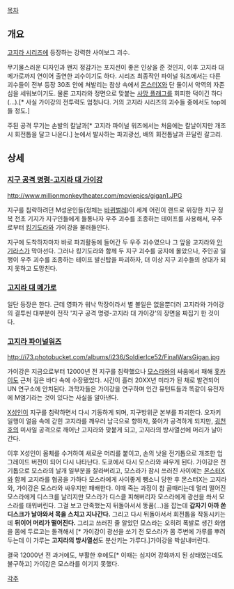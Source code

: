 [[목차]]

== 개요 ==
[[고지라 시리즈]]에 등장하는 강력한 사이보그 괴수. 

무기물스러운 디자인과 왠지 정감가는 포지션이 좋은 인상을 준 것인지, 이후 고지라 대 메가로까지 연이어 출연한 괴수이기도 하다. 시리즈 최종작인 파이널 워즈에서는 다른 괴수들이 전부 등장 30초 안에 쳐발리는 참상 속에서 [[몬스터X]]와 단 둘이서 악역의 자존심을 세워보이기도. 물론 고지라와 정면으로 맞붙는 [[사망 플래그]]를 회피한 덕이긴 하다(...).[* 사실 가이강의 전투력도 엄청나다. 거의 고지라 시리즈의 괴수들 중에서도 top에 들 정도.]

주된 공격 무기는 손발의 칼날과[* 고지라 파이널 워즈에서는 처음에는 칼날이지만 개조시 회전톱을 달고 나온다.] 눈에서 발사하는 파괴광선, 배의 회전톱날과 끈달린 갈고리.


== 상세 ==
=== [[지구 공격 명령-고지라 대 가이강]] ===
http://www.millionmonkeytheater.com/moviepics/gigan1.JPG

지구를 침략하려던 M성운인들(정체는 [[바퀴벌레]])이 세계 어린이 랜드로 위장한 지구 정복 전초 기지가 지구인들에게 들통나자 우주 괴수를 조종하는 테이프를 사용해서, 우주로부터 [[킹기도라]]와 가이강을 불러들인다. 

지구에 도착하자마자 바로 파괴활동에 들어간 두 우주 괴수였으나 그 앞을 고지라와 [[안기라스]]가 막아선다. 그러나 킹기도라와 함께 두 지구 괴수를 궁지에 몰았으나, 주인공 일행이 우주 괴수를 조종하는 테이프 발신탑을 파괴하자, 더 이상 지구 괴수들의 상대가 되지 못하고 도망친다.

=== [[고지라 대 메가로]] ===
일단 등장은 한다. 근데 영화가 워낙 막장이라서 별 볼일은 없을뿐더러 고지라와 가이강의 결투씬 대부분이 전작 '지구 공격 명령-고지라 대 가이강'의 장면을 짜집기 한 것이다.

=== [[고지라 파이널워즈]] ===
http://i73.photobucket.com/albums/i236/SoldierIce52/FinalWarsGigan.jpg

가이강은 지금으로부터 12000년 전 지구를 침략했으나 [[모스라]]와의 싸움에서 패해 [[홋카이도]] 근처 깊은 바다 속에 수장됐었다. 시간이 흘러 20XX년 미라가 된 채로 발견되어 UN 연구소에 안치된다. 과학자들은 가이강을 연구하며 인간 뮤턴트들과 똑같이 유전자에 M염기라는 것이 있다는 사실을 알아낸다.

[[X성인]]이 지구를 침략하면서 다시 기동하게 되며, 지구방위군 본부를 파괴한다. 오자키 일행이 얼음 속에 갇힌 고지라를 깨우러 남극으로 향하자, 쫒아가 공격하게 되지만, [[굉천호]]의 미사일 공격으로 깨어난 고지라와 맞붙게 되고, 고지라의 방사열선에 머리가 날아간다.

이후 X성인이 몸체를 수거하여 새로운 머리를 붙이고, 손의 낫을 전기톱으로 개조한 업그레이드 버전이 되어 다시 나타난다. 도쿄에서 다시 모스라와 싸우게 된다. 가이강은 전기톱으로 모스라의 날개 일부분을 잘라버리고, 모스라가 잠시 쓰러진 사이에는 [[몬스터X]]와 함께 고지라를 협공을 가하다 모스라에게 사이좋게 뺑소니 당한 후 몬스터X는 고지라와, 가이강은 모스라와 싸우지만 패배한다. 이때 죽는 과정이 참 골때리는데 멀리 떨어진 모스라에게 디스크를 날리지만 모스라가 디스클 피해버리자 모스라에게 광선을 쏴서 모스라를 태워버린다. 그걸 보고 만족했는지 뒤돌아서서 똥폼(...)을 잡는데 '''갑자기 아까 쏜 디스크가 날아와서 목을 스치고 지나간다. ''' 그리고 다시 뒤돌아서서 회전톱을 작동시키는데 '''뒤이어 머리가 떨어진다.''' 그리고 쓰러진 줄 알았던 모스라는 오히려 폭발로 생긴 화염을 몸에 두르고는 돌격해서 [* 가이강이 광선을 쏘기 전 모스라가 몸 주변에 가루를 뿌려두는데 이 가루는 '''고지라의 방사열선'''도 분산키는 가루다.]가이강을 박살내버린다. 

결국 12000년 전 과거에도, 부활한 후에도[* 이때는 심지어 강화까지 된 상태였는데도 불구하고] 가이강은 모스라를 이기지 못했다.

[[각주]]
